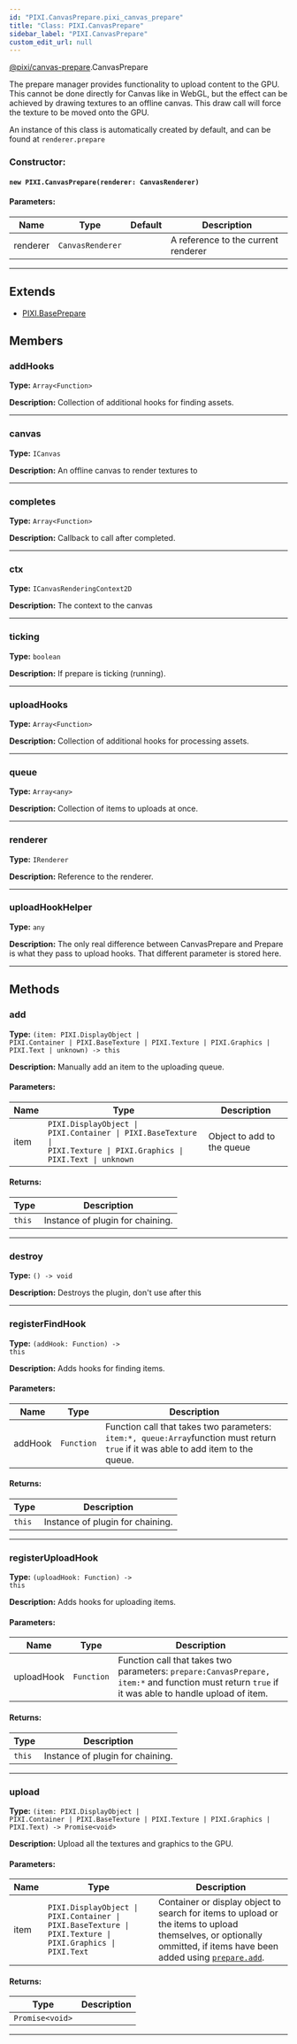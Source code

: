 ```yaml
---
id: "PIXI.CanvasPrepare.pixi_canvas_prepare"
title: "Class: PIXI.CanvasPrepare"
sidebar_label: "PIXI.CanvasPrepare"
custom_edit_url: null
---
```



<div class="package-name">

[@pixi/canvas-prepare](../modules/pixi_canvas_prepare).CanvasPrepare

</div>

The prepare manager provides functionality to upload content to the GPU.
This cannot be done directly for Canvas like in WebGL, but the effect can be achieved by drawing textures to an offline canvas. This draw call will force the texture to be moved onto the GPU.

An instance of this class is automatically created by default, and can be found at `renderer.prepare`



        

<article>

### Constructor:
<h4><code>new PIXI.CanvasPrepare(renderer&#58; CanvasRenderer) </code></h4>

#### Parameters:
| Name     | Type                        | Default       | Description                         |
| -------- | --------------------------- | ------------- | ----------------------------------- |
| renderer | <code>CanvasRenderer</code> | <code></code> | A reference to the current renderer |

</article>

---------------------------------------


## Extends
- [PIXI.BasePrepare](../classes/PIXI.BasePrepare.pixi_prepare)

## Members
<article>

### addHooks 
**Type:** <code>Array&#60;Function&#62;</code>

**Description:** Collection of additional hooks for finding assets.

</article>


---------------------------------------

<article>

### canvas 
**Type:** <code>ICanvas</code>

**Description:** An offline canvas to render textures to

</article>


---------------------------------------

<article>

### completes 
**Type:** <code>Array&#60;Function&#62;</code>

**Description:** Callback to call after completed.

</article>


---------------------------------------

<article>

### ctx 
**Type:** <code>ICanvasRenderingContext2D</code>

**Description:** The context to the canvas

</article>


---------------------------------------

<article>

### ticking 
**Type:** <code>boolean</code>

**Description:** If prepare is ticking (running).

</article>


---------------------------------------

<article>

### uploadHooks 
**Type:** <code>Array&#60;Function&#62;</code>

**Description:** Collection of additional hooks for processing assets.

</article>


---------------------------------------

<article>

### queue 
**Type:** <code>Array&#60;any&#62;</code>

**Description:** Collection of items to uploads at once.

</article>


---------------------------------------

<article>

### renderer 
**Type:** <code>IRenderer</code>

**Description:** Reference to the renderer.

</article>


---------------------------------------

<article>

### uploadHookHelper 
**Type:** <code>any</code>

**Description:** The only real difference between CanvasPrepare and Prepare is what they pass to upload hooks. That different parameter is stored here.

</article>


---------------------------------------


## Methods
<article>

### add 
**Type:** <code>(item&#58; PIXI.DisplayObject &#124; PIXI.Container &#124; PIXI.BaseTexture &#124; PIXI.Texture &#124; PIXI.Graphics &#124; PIXI.Text &#124; unknown) -&#62; this</code>

**Description:** Manually add an item to the uploading queue.

#### Parameters:
| Name | Type                                                                                                                                                   | Description                |
| ---- | ------------------------------------------------------------------------------------------------------------------------------------------------------ | -------------------------- |
| item | <code>PIXI.DisplayObject &#124; PIXI.Container &#124; PIXI.BaseTexture &#124; PIXI.Texture &#124; PIXI.Graphics &#124; PIXI.Text &#124; unknown</code> | Object to add to the queue |
#### Returns:
| Type              | Description                      |
| ----------------- | -------------------------------- |
| <code>this</code> | Instance of plugin for chaining. |
</article>


---------------------------------------

<article>

### destroy 
**Type:** <code>() -&#62; void</code>

**Description:** Destroys the plugin, don't use after this

</article>


---------------------------------------

<article>

### registerFindHook 
**Type:** <code>(addHook&#58; Function) -&#62; this</code>

**Description:** Adds hooks for finding items.

#### Parameters:
| Name    | Type                  | Description                                                                                                                            |
| ------- | --------------------- | -------------------------------------------------------------------------------------------------------------------------------------- |
| addHook | <code>Function</code> | Function call that takes two parameters&#58; `item:*, queue:Array`function must return `true` if it was able to add item to the queue. |
#### Returns:
| Type              | Description                      |
| ----------------- | -------------------------------- |
| <code>this</code> | Instance of plugin for chaining. |
</article>


---------------------------------------

<article>

### registerUploadHook 
**Type:** <code>(uploadHook&#58; Function) -&#62; this</code>

**Description:** Adds hooks for uploading items.

#### Parameters:
| Name       | Type                  | Description                                                                                                                                           |
| ---------- | --------------------- | ----------------------------------------------------------------------------------------------------------------------------------------------------- |
| uploadHook | <code>Function</code> | Function call that takes two parameters&#58; `prepare:CanvasPrepare, item:*` and function must return `true` if it was able to handle upload of item. |
#### Returns:
| Type              | Description                      |
| ----------------- | -------------------------------- |
| <code>this</code> | Instance of plugin for chaining. |
</article>


---------------------------------------

<article>

### upload 
**Type:** <code>(item&#58; PIXI.DisplayObject &#124; PIXI.Container &#124; PIXI.BaseTexture &#124; PIXI.Texture &#124; PIXI.Graphics &#124; PIXI.Text) -&#62; Promise&#60;void&#62;</code>

**Description:** Upload all the textures and graphics to the GPU.

#### Parameters:
| Name | Type                                                                                                                                    | Description                                                                                                                                                                                                        |
| ---- | --------------------------------------------------------------------------------------------------------------------------------------- | ------------------------------------------------------------------------------------------------------------------------------------------------------------------------------------------------------------------ |
| item | <code>PIXI.DisplayObject &#124; PIXI.Container &#124; PIXI.BaseTexture &#124; PIXI.Texture &#124; PIXI.Graphics &#124; PIXI.Text</code> | Container or display object to search for items to upload or the items to upload themselves, or optionally ommitted, if items have been added using [`prepare.add`](../classes/PIXI.BasePrepare.pixi_prepare#add). |
#### Returns:
| Type                               | Description |
| ---------------------------------- | ----------- |
| <code>Promise&#60;void&#62;</code> |             |
</article>


---------------------------------------


    